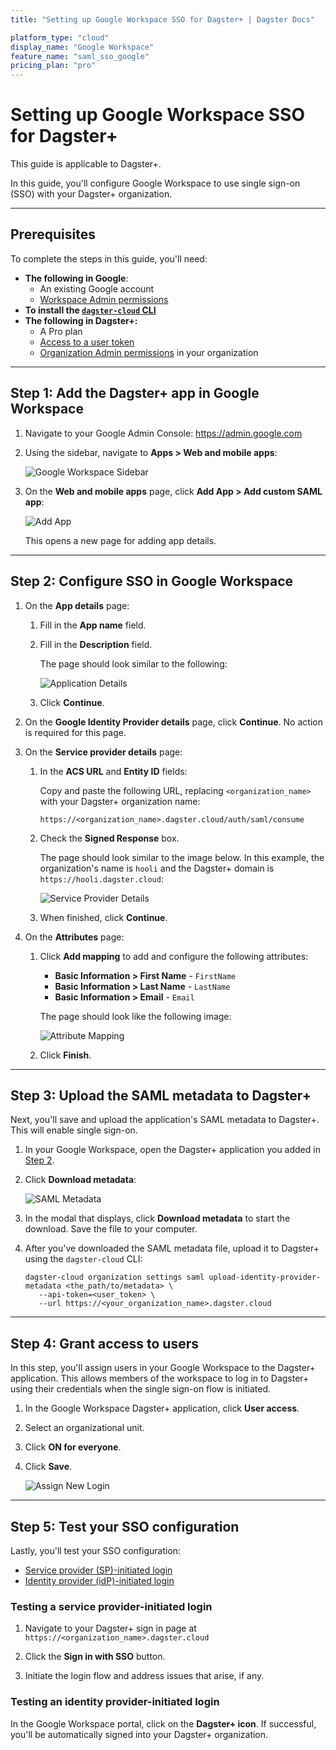 ```yaml
---
title: "Setting up Google Workspace SSO for Dagster+ | Dagster Docs"

platform_type: "cloud"
display_name: "Google Workspace"
feature_name: "saml_sso_google"
pricing_plan: "pro"
---
```


# Setting up Google Workspace SSO for Dagster+

<Note>This guide is applicable to Dagster+.</Note>

In this guide, you'll configure Google Workspace to use single sign-on (SSO) with your Dagster+ organization.

---

## Prerequisites

To complete the steps in this guide, you'll need:

- **The following in Google**:
  - An existing Google account
  - [Workspace Admin permissions](https://support.google.com/a/answer/6365252?hl=en\&ref_topic=4388346)
- **To install the [`dagster-cloud` CLI](/dagster-plus/managing-deployments/dagster-cloud-cli)**
- **The following in Dagster+:**
  - A Pro plan
  - [Access to a user token](/dagster-plus/account/managing-user-agent-tokens#managing-user-tokens)
  - [Organization Admin permissions](/dagster-plus/account/managing-users/managing-user-roles-permissions#user-permissions-reference) in your organization

---

## Step 1: Add the Dagster+ app in Google Workspace

1. Navigate to your Google Admin Console: <https://admin.google.com>

2. Using the sidebar, navigate to **Apps > Web and mobile apps**:

   <Image
   alt="Google Workspace Sidebar"
   src="/images/dagster-cloud/sso/google-workspace/sidebar.png"
   width={1886}
   height={1231}
   />

3. On the **Web and mobile apps** page, click **Add App > Add custom SAML app**:

   <Image
   alt="Add App"
   src="/images/dagster-cloud/sso/google-workspace/add_app.png"
   width={2432}
   height={1240}
   />

   This opens a new page for adding app details.

---

## Step 2: Configure SSO in Google Workspace

1. On the **App details** page:

   1. Fill in the **App name** field.

   2. Fill in the **Description** field.

      The page should look similar to the following:

      <Image
      alt="Application Details"
      src="/images/dagster-cloud/sso/google-workspace/application_details.png"
      width={2791}
      height={1875}
      />

   3. Click **Continue**.

2. On the **Google Identity Provider details** page, click **Continue**. No action is required for this page.

3. On the **Service provider details** page:

   1. In the **ACS URL** and **Entity ID** fields:

      Copy and paste the following URL, replacing `<organization_name>` with your Dagster+ organization name:

          https://<organization_name>.dagster.cloud/auth/saml/consume

   2. Check the **Signed Response** box.

      The page should look similar to the image below. In this example, the organization's name is `hooli` and the Dagster+ domain is `https://hooli.dagster.cloud`:

      <Image
      alt="Service Provider Details"
      src="/images/dagster-cloud/sso/google-workspace/service_provider_details.png"
      width={2912}
      height={2066}
      />

   3. When finished, click **Continue**.

4. On the **Attributes** page:

   1. Click **Add mapping** to add and configure the following attributes:

      - **Basic Information > First Name** - `FirstName`
      - **Basic Information > Last Name** - `LastName`
      - **Basic Information > Email** - `Email`

      The page should look like the following image:

      <Image
      alt="Attribute Mapping"
      src="/images/dagster-cloud/sso/google-workspace/attribute_mapping.png"
      width={2744}
      height={1569}
      />

   2. Click **Finish**.

---

## Step 3: Upload the SAML metadata to Dagster+

Next, you'll save and upload the application's SAML metadata to Dagster+. This will enable single sign-on.

1. In your Google Workspace, open the Dagster+ application you added in [Step 2](#step-2-configure-sso-in-google-workspace).

2. Click **Download metadata**:

   <Image
   alt="SAML Metadata"
   src="/images/dagster-cloud/sso/google-workspace/saml_metadata.png"
   width={4850}
   height={1212}
   />

3. In the modal that displays, click **Download metadata** to start the download. Save the file to your computer.

4. After you've downloaded the SAML metadata file, upload it to Dagster+ using the `dagster-cloud` CLI:

   ```shell
   dagster-cloud organization settings saml upload-identity-provider-metadata <the_path/to/metadata> \
      --api-token=<user_token> \
      --url https://<your_organization_name>.dagster.cloud
   ```

---

## Step 4: Grant access to users

In this step, you'll assign users in your Google Workspace to the Dagster+ application. This allows members of the workspace to log in to Dagster+ using their credentials when the single sign-on flow is initiated.

1. In the Google Workspace Dagster+ application, click **User access**.
2. Select an organizational unit.
3. Click **ON for everyone**.
4. Click **Save**.

   <Image
   alt="Assign New Login"
   src="/images/dagster-cloud/sso/google-workspace/new_login.png"
   width={4872}
   height={1224}
   />

---

## Step 5: Test your SSO configuration

Lastly, you'll test your SSO configuration:

- [Service provider (SP)-initiated login](#testing-a-service-provider-initiated-login)
- [Identity provider (idP)-initiated login](#testing-an-identity-provider-initiated-login)

### Testing a service provider-initiated login

1. Navigate to your Dagster+ sign in page at `https://<organization_name>.dagster.cloud`

2. Click the **Sign in with SSO** button.

3. Initiate the login flow and address issues that arise, if any.

### Testing an identity provider-initiated login

In the Google Workspace portal, click on the **Dagster+ icon**. If successful, you'll be automatically signed into your Dagster+ organization.
